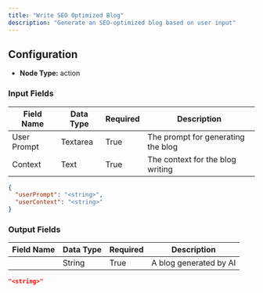 ```yaml
---
title: "Write SEO Optimized Blog"
description: "Generate an SEO-optimized blog based on user input"
---
```


## Configuration

- **Node Type:** action

### Input Fields

| Field Name  | Data Type | Required | Description                        |
| ----------- | --------- | -------- | ---------------------------------- |
| User Prompt | Textarea  | True     | The prompt for generating the blog |
| Context     | Text      | True     | The context for the blog writing   |

```json
{
  "userPrompt": "<string>",
  "userContext": "<string>"
}
```

### Output Fields

| Field Name | Data Type | Required | Description            |
| ---------- | --------- | -------- | ---------------------- |
|            | String    | True     | A blog generated by AI |

```json
"<string>"
```

